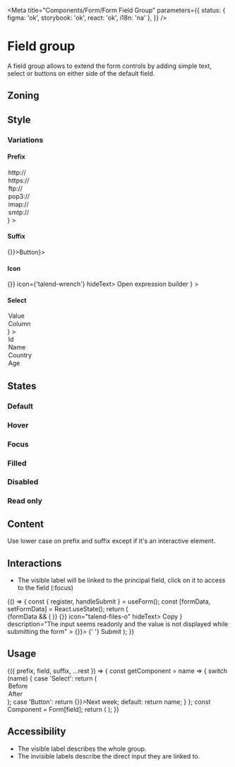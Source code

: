 
<Meta
	title="Components/Form/Form Field Group"
	parameters={{
		status: { figma: 'ok', storybook: 'ok', react: 'ok', i18n: 'na' },
	}}
/>

# Field group

A field group allows to extend the form controls by adding simple text, select or buttons on either side of the default field.

## Zoning

<FigmaImage
	src="https://www.figma.com/file/qc8oUSyVJM67gSsbTShftt/%F0%9F%93%90-Zoning?node-id=249%3A129"
	alt="zoning image for field groups"
/>

## Style

### Variations

#### Prefix

<FigmaIframe
	light="https://www.figma.com/file/FaYIWpJeP6LwjWr78L8eAr/Forms?node-id=2008%3A1"
	dark="https://www.figma.com/file/FaYIWpJeP6LwjWr78L8eAr/Forms?node-id=2008%3A18"
/>

<Canvas>
	<Story name="select">
		<Form.FieldGroup
			label="Input"
			prefix={
				<Form.Select label="Protocol">
					<option selected>http://</option>
					<option>https://</option>
					<option>ftp://</option>
					<option>pop3://</option>
					<option>imap://</option>
					<option>smtp://</option>
				</Form.Select>
			}
		>
			<Form.Url label="Domain" placeholder="www.talend.com" />
		</Form.FieldGroup>
	</Story>
</Canvas>

#### Suffix

<FigmaIframe
	light="https://www.figma.com/file/FaYIWpJeP6LwjWr78L8eAr/Forms?node-id=2008%3A50"
	dark="https://www.figma.com/file/FaYIWpJeP6LwjWr78L8eAr/Forms?node-id=2008%3A84"
/>

<Canvas>
	<Story name="button">
		<Form.FieldGroup label="Input" suffix={<AffixButton onClick={() => {}}>Button</AffixButton>}>
			<Form.Text />
		</Form.FieldGroup>
	</Story>
</Canvas>

#### Icon

<FigmaIframe
	light="https://www.figma.com/file/FaYIWpJeP6LwjWr78L8eAr/Forms?node-id=2008%3A112"
	dark="https://www.figma.com/file/FaYIWpJeP6LwjWr78L8eAr/Forms?node-id=2008%3A354"
/>

<Canvas>
	<Story name="button--icon">
		<Form.FieldGroup
			label="Expression builder"
			suffix={
				<AffixButton onClick={() => {}} icon={'talend-wrench'} hideText>
					Open expression builder
				</AffixButton>
			}
		>
			<Form.Text placeholder="Write your expression or drag element" />
		</Form.FieldGroup>
	</Story>
</Canvas>

#### Select

<FigmaIframe
	light="https://www.figma.com/file/FaYIWpJeP6LwjWr78L8eAr/Forms?node-id=2008%3A1010"
	dark="https://www.figma.com/file/FaYIWpJeP6LwjWr78L8eAr/Forms?node-id=2008%3A1040"
/>

<Canvas>
	<Story name="select--select">
		<Form.FieldGroup
			label="Input"
			prefix={
				<Form.Select label="Type">
					<option>Value</option>
					<option selected>Column</option>
				</Form.Select>
			}
		>
			<Form.Select label="Column">
				<option>Id</option>
				<option>Name</option>
				<option selected>Country</option>
				<option>Age</option>
			</Form.Select>
		</Form.FieldGroup>
	</Story>
</Canvas>

## States

### Default

<FigmaIframe
	light="https://www.figma.com/file/FaYIWpJeP6LwjWr78L8eAr/Forms?node-id=2008%3A406"
	dark="https://www.figma.com/file/FaYIWpJeP6LwjWr78L8eAr/Forms?node-id=2008%3A699"
/>

<Canvas>
	<Story name="default">
		<Form.FieldGroup label="Input" prefix="$" suffix=".00">
			<Form.Text />
		</Form.FieldGroup>
	</Story>
</Canvas>

### Hover

<FigmaIframe
	light="https://www.figma.com/file/FaYIWpJeP6LwjWr78L8eAr/Forms?node-id=2008%3A449"
	dark="https://www.figma.com/file/FaYIWpJeP6LwjWr78L8eAr/Forms?node-id=2008%3A701"
/>

<Canvas withSource="none">
	<Story name="hover" decorators={[WithSelector.decorator(':hover')]}>
		<Form.FieldGroup label="Input" prefix="$" suffix=".00">
			<Form.Text />
		</Form.FieldGroup>
	</Story>
</Canvas>

### Focus

<FigmaIframe
	light="https://www.figma.com/file/FaYIWpJeP6LwjWr78L8eAr/Forms?node-id=2008%3A501"
	dark="https://www.figma.com/file/FaYIWpJeP6LwjWr78L8eAr/Forms?node-id=2008%3A703"
/>

<Canvas withSource="none">
	<Story name="focus" decorators={[WithSelector.decorator(':focus-within')]}>
		<Form.FieldGroup label="Input" prefix="$" suffix=".00">
			<Form.Text />
		</Form.FieldGroup>
	</Story>
</Canvas>

### Filled

<FigmaIframe
	light="https://www.figma.com/file/FaYIWpJeP6LwjWr78L8eAr/Forms?node-id=2008%3A553"
	dark="https://www.figma.com/file/FaYIWpJeP6LwjWr78L8eAr/Forms?node-id=2008%3A705"
/>

<Canvas>
	<Story name="filled">
		<Form.FieldGroup label="Input" prefix="$" suffix=".00">
			<Form.Number value="100" />
		</Form.FieldGroup>
	</Story>
</Canvas>

### Disabled

<FigmaIframe
	light="https://www.figma.com/file/FaYIWpJeP6LwjWr78L8eAr/Forms?node-id=2008%3A605"
	dark="https://www.figma.com/file/FaYIWpJeP6LwjWr78L8eAr/Forms?node-id=2008%3A707"
/>

<Canvas>
	<Story name="disabled">
		<Form.FieldGroup label="Input" prefix="$" suffix=".00" disabled>
			<Form.Number value="100" />
		</Form.FieldGroup>
	</Story>
</Canvas>

### Read only

<FigmaIframe
	light="https://www.figma.com/file/FaYIWpJeP6LwjWr78L8eAr/Forms?node-id=2008%3A657"
	dark="https://www.figma.com/file/FaYIWpJeP6LwjWr78L8eAr/Forms?node-id=2008%3A709"
/>

<Canvas>
	<Story name="read-only">
		<Form.FieldGroup label="Input" prefix="$" suffix=".00" readOnly>
			<Form.Number value="100" />
		</Form.FieldGroup>
	</Story>
</Canvas>

## Content

Use lower case on prefix and suffix except if it's an interactive element.

## Interactions

- The visible label will be linked to the principal field, click on it to access to the field (:focus)

<Canvas>
	<Story name="react-hook-form">
		{() => {
			const { register, handleSubmit } = useForm();
			const [formData, setFormData] = React.useState();
			return (
				<Form onSubmit={handleSubmit(setFormData)}>
					{formData && (
						<InlineMessage.Information
							title={'Form data'}
							description={JSON.stringify(formData, null, 2)}
							withBackground
						/>
					)}
					<Form.FieldGroup
						label="API Key"
						suffix={
							<AffixButton onClick={() => {}} icon="talend-files-o" hideText>
								Copy
							</AffixButton>
						}
						description="The input seems readonly and the value is not displayed while submitting the form"
					>
						<Form.Text label="API Key" defaultValue={42} {...register('apiKey')} />
					</Form.FieldGroup>
					<Form.Buttons>
						<ButtonPrimary type="submit" onClick={() => {}}>
							{' '}
							Submit
						</ButtonPrimary>
					</Form.Buttons>
				</Form>
			);
		}}
	</Story>
</Canvas>

## Usage

<Canvas>
	<Story
		name="usage"
		args={{
			label: 'Repeat',
			prefix: 'until',
			field: 'Date',
			suffix: 'Button',
			required: false,
			disabled: false,
			readOnly: false,
		}}
		argTypes={{
			prefix: {
				description: 'Prefix',
				control: {
					type: 'select',
					options: ['', 'until', 'Select'],
				},
			},
			field: {
				description: 'Field',
				control: {
					type: 'select',
					options: ['Text', 'Number', 'Date', 'Select', 'Datalist', 'Textarea'],
				},
			},
			suffix: {
				description: 'Suffix',
				control: {
					type: 'select',
					options: ['', 'each day at 8:00', 'Button'],
				},
			},
			required: {
				description: 'Field is required or not',
				control: {
					type: 'boolean',
				},
			},
			disabled: {
				description: 'Field is disabled or not',
				control: {
					type: 'boolean',
				},
			},
			readOnly: {
				description: 'Field is read only or not',
				control: {
					type: 'boolean',
				},
			},
		}}
	>
		{({ prefix, field, suffix, ...rest }) => {
			const getComponent = name => {
				switch (name) {
					case 'Select':
						return (
							<Form.Select>
								<option>Before</option>
								<option>After</option>
							</Form.Select>
						);
					case 'Button':
						return <AffixButton onClick={() => {}}>Next week</AffixButton>;
					default:
						return name;
				}
			};
			const Component = Form[field];
			return (
				<Form.FieldGroup prefix={getComponent(prefix)} suffix={getComponent(suffix)} {...rest}>
					<Component />
				</Form.FieldGroup>
			);
		}}
	</Story>
</Canvas>

<ArgsTable story="usage" />

## Accessibility

- The visible label describes the whole group.
- The invisible labels describe the direct input they are linked to.
